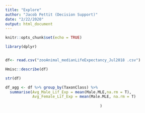 ```yaml
---
title: "Explore"
author: "Jacob Pettit (Decision Support)"
date: "2/22/2020"
output: html_document
---
```


```r
knitr::opts_chunk$set(echo = TRUE)

library(dplyr)


df<- read.csv("zooAnimal_medianLifeExpectancy_Jul2018 .csv")

```


```r
Hmisc::describe(df)

str(df)

df_agg <- df %>% group_by(TaxonClass) %>%
  summarise(Avg_Male_Lif_Exp = mean(Male.MLE,na.rm = T),
            Avg_Female_Lif_Exp = mean(Male.MLE, na.rm = T)
                                          
                                          )

```

## 

```r

```










